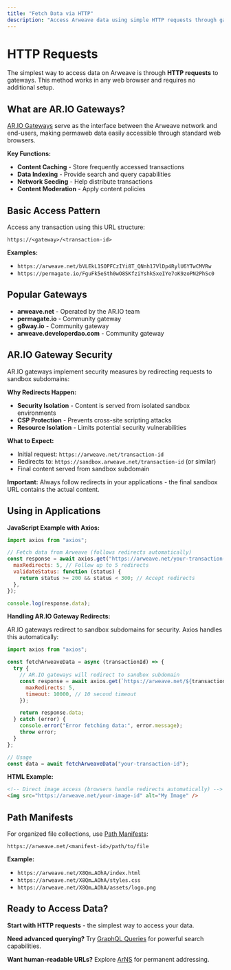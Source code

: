 ```yaml
---
title: "Fetch Data via HTTP"
description: "Access Arweave data using simple HTTP requests through gateways"
---
```


# HTTP Requests

The simplest way to access data on Arweave is through **HTTP requests** to gateways. This method works in any web browser and requires no additional setup.

## What are AR.IO Gateways?

[AR.IO Gateways](https://cookbook.bobinstein.com/fundamentals/accessing-arweave-data/gateways.html) serve as the interface between the Arweave network and end-users, making permaweb data easily accessible through standard web browsers.

**Key Functions:**

- **Content Caching** - Store frequently accessed transactions
- **Data Indexing** - Provide search and query capabilities
- **Network Seeding** - Help distribute transactions
- **Content Moderation** - Apply content policies

## Basic Access Pattern

Access any transaction using this URL structure:

```
https://<gateway>/<transaction-id>
```

**Examples:**

- `https://arweave.net/bVLEkL1SOPFCzIYi8T_QNnh17VlDp4RylU6YTwCMVRw`
- `https://permagate.io/FguFk5eSth0wO8SKfziYshkSxeIYe7oK9zoPN2PhSc0`

## Popular Gateways

- **arweave.net** - Operated by the AR.IO team
- **permagate.io** - Community gateway
- **g8way.io** - Community gateway
- **arweave.developerdao.com** - Community gateway

## AR.IO Gateway Security

AR.IO gateways implement security measures by redirecting requests to sandbox subdomains:

**Why Redirects Happen:**

- **Security Isolation** - Content is served from isolated sandbox environments
- **CSP Protection** - Prevents cross-site scripting attacks
- **Resource Isolation** - Limits potential security vulnerabilities

**What to Expect:**

- Initial request: `https://arweave.net/transaction-id`
- Redirects to: `https://sandbox.arweave.net/transaction-id` (or similar)
- Final content served from sandbox subdomain

**Important:** Always follow redirects in your applications - the final sandbox URL contains the actual content.

## Using in Applications

**JavaScript Example with Axios:**

```js
import axios from "axios";

// Fetch data from Arweave (follows redirects automatically)
const response = await axios.get("https://arweave.net/your-transaction-id", {
  maxRedirects: 5, // Follow up to 5 redirects
  validateStatus: function (status) {
    return status >= 200 && status < 300; // Accept redirects
  },
});

console.log(response.data);
```

**Handling AR.IO Gateway Redirects:**

AR.IO gateways redirect to sandbox subdomains for security. Axios handles this automatically:

```js
import axios from "axios";

const fetchArweaveData = async (transactionId) => {
  try {
    // AR.IO gateways will redirect to sandbox subdomain
    const response = await axios.get(`https://arweave.net/${transactionId}`, {
      maxRedirects: 5,
      timeout: 10000, // 10 second timeout
    });

    return response.data;
  } catch (error) {
    console.error("Error fetching data:", error.message);
    throw error;
  }
};

// Usage
const data = await fetchArweaveData("your-transaction-id");
```

**HTML Example:**

```html
<!-- Direct image access (browsers handle redirects automatically) -->
<img src="https://arweave.net/your-image-id" alt="My Image" />
```

## Path Manifests

For organized file collections, use [Path Manifests](https://cookbook.bobinstein.com/fundamentals/accessing-arweave-data/manifests.html):

```
https://arweave.net/<manifest-id>/path/to/file
```

**Example:**

- `https://arweave.net/X8Qm…AOhA/index.html`
- `https://arweave.net/X8Qm…AOhA/styles.css`
- `https://arweave.net/X8Qm…AOhA/assets/logo.png`

## Ready to Access Data?

**Start with HTTP requests** - the simplest way to access your data.

**Need advanced querying?** Try [GraphQL Queries](/how-to-access-data/graphql-queries) for powerful search capabilities.

**Want human-readable URLs?** Explore [ArNS](/how-to-access-data/arns) for permanent addressing.

